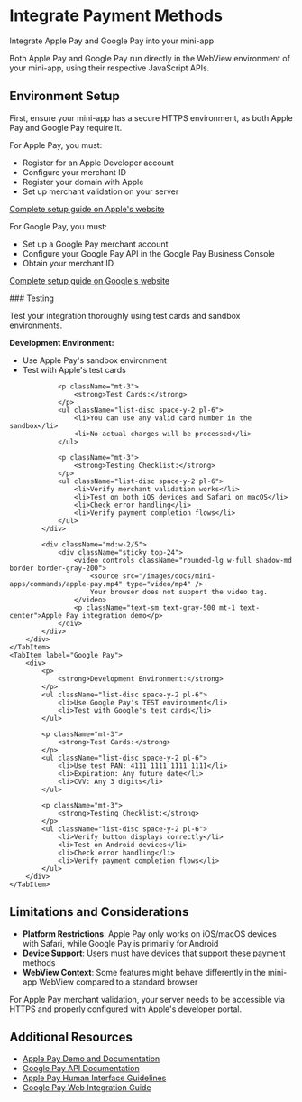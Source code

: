 # Integrate Payment Methods

Integrate Apple Pay and Google Pay into your mini-app


<Note type="info">
	Both Apple Pay and Google Pay run directly in the WebView environment of your mini-app, using their respective
	JavaScript APIs.
</Note>

## Environment Setup

First, ensure your mini-app has a secure HTTPS environment, as both Apple Pay and Google Pay require it.

<Tabs>
	<TabItem label="Apple Pay">
		<div>
			<p>For Apple Pay, you must:</p>
			<ul className="list-disc space-y-2 pl-6">
				<li>Register for an Apple Developer account</li>
				<li>Configure your merchant ID</li>
				<li>Register your domain with Apple</li>
				<li>Set up merchant validation on your server</li>
			</ul>
			<p className="mt-2">
				<a href="https://applepaydemo.apple.com/" target="_blank" rel="noopener noreferrer">
					Complete setup guide on Apple's website
				</a>
			</p>
		</div>
	</TabItem>
	<TabItem label="Google Pay">
		<div>
			<p>For Google Pay, you must:</p>
			<ul className="list-disc space-y-2 pl-6">
				<li>Set up a Google Pay merchant account</li>
				<li>Configure your Google Pay API in the Google Pay Business Console</li>
				<li>Obtain your merchant ID</li>
			</ul>
			<p className="mt-2">
				<a
					href="https://developers.google.com/pay/api/web/guides/resources/demos"
					target="_blank"
					rel="noopener noreferrer"
				>
					Complete setup guide on Google's website
				</a>
			</p>
		</div>
	</TabItem>
</Tabs>
### Testing

Test your integration thoroughly using test cards and sandbox environments.

<Tabs>
	<TabItem label="Apple Pay">
		<div className="flex flex-col md:flex-row gap-6">
			<div className="md:w-3/5">
				<p>
					<strong>Development Environment:</strong>
				</p>
				<ul className="list-disc space-y-2 pl-6">
					<li>Use Apple Pay's sandbox environment</li>
					<li>Test with Apple's test cards</li>
				</ul>

    			<p className="mt-3">
    				<strong>Test Cards:</strong>
    			</p>
    			<ul className="list-disc space-y-2 pl-6">
    				<li>You can use any valid card number in the sandbox</li>
    				<li>No actual charges will be processed</li>
    			</ul>

    			<p className="mt-3">
    				<strong>Testing Checklist:</strong>
    			</p>
    			<ul className="list-disc space-y-2 pl-6">
    				<li>Verify merchant validation works</li>
    				<li>Test on both iOS devices and Safari on macOS</li>
    				<li>Check error handling</li>
    				<li>Verify payment completion flows</li>
    			</ul>
    		</div>

    		<div className="md:w-2/5">
    			<div className="sticky top-24">
    				<video controls className="rounded-lg w-full shadow-md border border-gray-200">
    					<source src="/images/docs/mini-apps/commands/apple-pay.mp4" type="video/mp4" />
    					Your browser does not support the video tag.
    				</video>
    				<p className="text-sm text-gray-500 mt-1 text-center">Apple Pay integration demo</p>
    			</div>
    		</div>
    	</div>
    </TabItem>
    <TabItem label="Google Pay">
    	<div>
    		<p>
    			<strong>Development Environment:</strong>
    		</p>
    		<ul className="list-disc space-y-2 pl-6">
    			<li>Use Google Pay's TEST environment</li>
    			<li>Test with Google's test cards</li>
    		</ul>

    		<p className="mt-3">
    			<strong>Test Cards:</strong>
    		</p>
    		<ul className="list-disc space-y-2 pl-6">
    			<li>Use test PAN: 4111 1111 1111 1111</li>
    			<li>Expiration: Any future date</li>
    			<li>CVV: Any 3 digits</li>
    		</ul>

    		<p className="mt-3">
    			<strong>Testing Checklist:</strong>
    		</p>
    		<ul className="list-disc space-y-2 pl-6">
    			<li>Verify button displays correctly</li>
    			<li>Test on Android devices</li>
    			<li>Check error handling</li>
    			<li>Verify payment completion flows</li>
    		</ul>
    	</div>
    </TabItem>

</Tabs>

## Limitations and Considerations

-   **Platform Restrictions**: Apple Pay only works on iOS/macOS devices with Safari, while Google Pay is primarily for Android
-   **Device Support**: Users must have devices that support these payment methods
-   **WebView Context**: Some features might behave differently in the mini-app WebView compared to a standard browser

<Note type="warning">
	For Apple Pay merchant validation, your server needs to be accessible via HTTPS and properly configured with Apple's
	developer portal.
</Note>

## Additional Resources

-   [Apple Pay Demo and Documentation](https://applepaydemo.apple.com/)
-   [Google Pay API Documentation](https://developers.google.com/pay/api/web/guides/resources/demos)
-   [Apple Pay Human Interface Guidelines](https://developer.apple.com/design/human-interface-guidelines/apple-pay/overview/)
-   [Google Pay Web Integration Guide](https://developers.google.com/pay/api/web/guides/tutorial)
